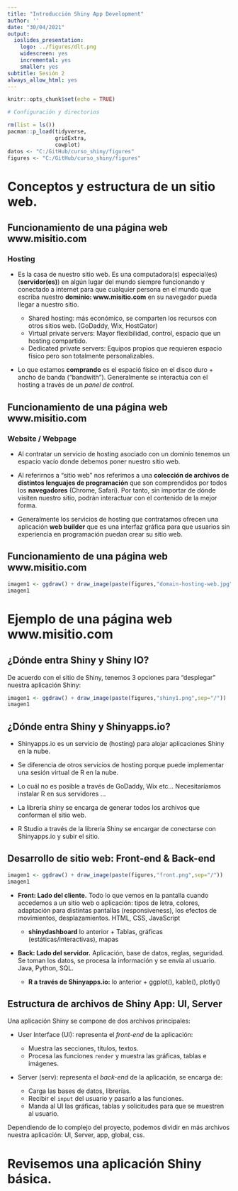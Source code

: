 ```yaml
---
title: "Introducción Shiny App Development"
author: ''
date: "30/04/2021"
output:
  ioslides_presentation:
    logo: ../figures/dlt.png
    widescreen: yes
    incremental: yes
    smaller: yes
subtitle: Sesión 2
always_allow_html: yes
---
```


```r
knitr::opts_chunk$set(echo = TRUE)
```

```r
# Configuración y directorios

rm(list = ls())
pacman::p_load(tidyverse,
               gridExtra,
               cowplot)
datos <- "C:/GitHub/curso_shiny/figures"
figures <- "C:/GitHub/curso_shiny/figures"
```   


# Conceptos y estructura de un sitio web.

## Funcionamiento de una página web www.misitio.com

### Hosting

- Es la casa de nuestro sitio web. Es una computadora(s) especial(es) (**servidor(es)**) en algún lugar del mundo siempre funcionando y conectado a internet para que cualquier persona en el mundo que escriba nuestro **dominio: www.misitio.com** en su navegador pueda llegar a nuestro sitio.

  - Shared hosting: más económico, se comparten los recursos con otros sitios web. (GoDaddy, Wix, HostGator)
  - Virtual private servers: Mayor flexibilidad, control, espacio que un hosting compartido.
  - Dedicated private servers: Equipos propios que requieren espacio físico pero son totalmente personalizables.
  
- Lo que estamos **comprando** es el espació físico en el disco duro + ancho de banda ("bandwith"). Generalmente se interactúa con el hosting a través de un *panel de control*. 

## Funcionamiento de una página web www.misitio.com

### Website / Webpage

- Al contratar un servicio de hosting asociado con un dominio tenemos un espacio vacío donde debemos poner nuestro sitio web. 

- Al referirnos a "sitio web" nos referimos a una **colección de archivos de distintos lenguajes de programación** que son comprendidos por todos los **navegadores** (Chrome, Safari). Por tanto, sin importar de dónde visiten nuestro sitio, podrán interactuar con el contenido de la mejor forma.

- Generalmente los servicios de hosting que contratamos ofrecen una aplicación **web builder** que es una interfaz gráfica para que usuarios sin experiencia en programación puedan crear su sitio web.

## Funcionamiento de una página web www.misitio.com

```r
imagen1 <- ggdraw() + draw_image(paste(figures,"domain-hosting-web.jpg",sep="/"))
imagen1
```

# Ejemplo de una página web www.misitio.com


## ¿Dónde entra Shiny y Shiny IO?

De acuerdo con el sitio de Shiny, tenemos 3 opciones para "desplegar" nuestra aplicación Shiny:

```r
imagen1 <- ggdraw() + draw_image(paste(figures,"shiny1.png",sep="/"))
imagen1
```

## ¿Dónde entra Shiny y Shinyapps.io?

- Shinyapps.io es un servicio de (hosting) para alojar aplicaciones Shiny en la nube. 

- Se diferencia de otros servicios de hosting porque puede implementar una sesión virtual de R en la nube. 

- Lo cuál no es posible a través de GoDaddy, Wix etc... Necesitaríamos instalar R en sus servidores ...

- La librería shiny se encarga de generar todos los archivos que conforman el sitio web. 

- R Studio a través de la librería Shiny se encargar de conectarse con Shinyapps.io y subir el sitio.

## Desarrollo de sitio web: Front-end & Back-end

```r
imagen1 <- ggdraw() + draw_image(paste(figures,"front.png",sep="/"))
imagen1
```

- **Front: Lado del cliente.** Todo lo que vemos en la pantalla cuando accedemos a un sitio web o aplicación: tipos de letra, colores, adaptación para distintas pantallas (responsiveness), los efectos de movimientos, desplazamientos. HTML, CSS, JavaScript

  - **shinydashboard** lo anterior + Tablas, gráficas (estáticas/interactivas), mapas 

- **Back: Lado del servidor.** Aplicación, base de datos, reglas, seguridad. Se toman los datos, se procesa la información y se envía al usuario. Java, Python, SQL.

  - **R a través de Shinyapps.io:** lo anterior + ggplot(), kable(), plotly()

## Estructura de archivos de Shiny App: UI, Server

Una aplicación Shiny se compone de dos archivos principales:

- User Interface (UI): representa el *front-end* de la aplicación:

  - Muestra las secciones, títulos, textos.
  - Procesa las funciones `render` y muestra las gráficas, tablas e imágenes.

- Server (serv): representa el *back-end* de la aplicación, se encarga de:

  - Carga las bases de datos, librerías.
  - Recibir el `input` del usuario y pasarlo a las funciones.
  - Manda al UI las gráficas, tablas y solicitudes para que se muestren al usuario.

Dependiendo de lo complejo del proyecto, podemos dividir en más archivos nuestra aplicación: UI, Server, app, global, css.

# Revisemos una aplicación Shiny básica.









